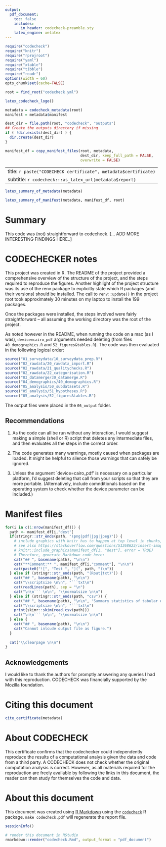 ```yaml
---
output:
  pdf_document:
    toc: false
    includes:
       in_header: codecheck-preamble.sty
    latex_engine: xelatex
---
```


```r
require("codecheck")
require("knitr")
require("rprojroot")
require("yaml")
require("xtable")
require("tibble")
require("readr")
options(width = 60)
opts_chunk$set(cache=FALSE)

root = find_root("codecheck.yml")
```

```r
latex_codecheck_logo()
```

```r
metadata = codecheck_metadata(root)
manifest = metadata$manifest

dest_dir = file.path(root, "codecheck", "outputs")
## Create the outputs directory if missing
if ( !dir.exists(dest_dir) ) {
  dir.create(dest_dir)
}

manifest_df = copy_manifest_files(root, metadata,
                                  dest_dir, keep_full_path = FALSE,
                                  overwrite = FALSE)
```

---
title: `r paste("CODECHECK certificate", metadata$certificate)`
subtitle: `r codecheck:::as_latex_url(metadata$report)`
---

```r
latex_summary_of_metadata(metadata)
```

```r
latex_summary_of_manifest(metadata, manifest_df, root)
```

# Summary

This code was (not) straightforward to codecheck.
[... ADD MORE INTERESTING FINDINGS HERE..]

\clearpage

# CODECHECKER notes

This project was created in R.  The README of the project provided a
comprehensive overview of the structure of the project, and the steps
required to reproduce the figures.  Another highlight of the project
structure was its use of the renv package to explicitly state which R
packages (and their versions) should be installed.  The call to
`renv::update()` in the project root took approximately 30 minutes on
my laptop to install the 199 packages.

Once the packages were installed, the steps involved were fairly
straightforward -- all assuming the working directory was the root of
the project.

As noted however in the README, when running the code on a mac (as I
was), `device=cairo_pdf` arguments needed deleting (from files
`40_demographics.R` and `52_figures&tables.R`).  The code was then
evaluated in the following logical order:

```r
source("01_surveydata/10_surveydata_prep.R")
source("02_rawdata/20_rawdata_import.R")
source("02_rawdata/21_qualitychecks.R")
source("02_rawdata/22_categorisation.R")
source("03_datamerge/30_datamerge.R")
source("04_demographics/40_demographics.R")
source("05_analysis/50_subdatasets.R")
source("05_analysis/51_hypotheses.R")
source("05_analysis/52_figures&tables.R")
```

The output files were placed in the `06_output` folder.



## Recommendations

1. As the code can all be run without any interaction, I would suggest
making a simple (shell or R) script that deletes any intermediate
files, and then evaluates all the steps in the correct order.  

2. The code generates many warnings, mostly caused when packages are
   loaded.  It might be helpful to silence those warnings that can
   safely be ignored.
   
3. Unless the argument `device=cairo_pdf' is necessary on a particular
   platform, I'd suggest deleting that call from your scripts so that
   they are more portable.  (Alternatively, include comnditionals
   based on the operating system to    check whether the device
   parameter can be included.)




\clearpage

# Manifest files

```r
for(i in c(1:nrow(manifest_df))) {
  path <- manifest_df[i,"dest"]
  if(stringr::str_ends(path, "(png|pdf|jpg|jpeg)")) {
    # include graphics with knitr has to happen at top level in chunks, see https://github.com/yihui/knitr/issues/1260
    # see also https://stackoverflow.com/questions/51268623/insert-images-using-knitrinclude-graphics-in-a-for-loop
    # knitr::include_graphics(manifest_df[1, "dest"], error = TRUE)
    # Therefore, generate Markdown code here:
    cat("## ", basename(path), "\n\n")
    cat("**Comment:** ", manifest_df[i,"comment"], "\n\n")
    cat(paste0("![", "Test ", "](", path, ")\n"))
  } else if (stringr::str_ends(path, "(Rout|txt)")) {
    cat("## ", basename(path), "\n\n")
    cat("\\scriptsize \n\n", "```txt\n")
    cat(readLines(path), sep = "\n")
    cat("\n\n``` \n\n", "\\normalsize \n\n")
  } else if (stringr::str_ends(path, "csv")) {
    cat("## ", basename(path), "\n\n", "Summary statistics of tabular data:", "\n\n")
    cat("\\scriptsize \n\n", "```txt\n")
    print(skimr::skim(read.csv(path)))
    cat("\n\n``` \n\n", "\\normalsize \n\n")
  } else {
    cat("## ", basename(path), "\n\n")
    cat("Cannot inlcude output file as figure.")
  }
  
  cat("\\clearpage \n\n")
}
```

\clearpage

## Acknowledgements

I would like to thank the authors for promptly answering any queries I
had with this reproduction.  CODECHECK was financially supported by the
Mozilla foundation.

# Citing this document

```r
cite_certificate(metadata)
```

# About CODECHECK

This certificate confirms that the codechecker could independently
reproduce the results of a computational analysis given the data and
code from a third party.  A CODECHECK does not check whether the
original computation analysis is correct.  However, as all materials
required for the reproduction are freely available by following the
links in this document, the reader can then study for themselves the
code and data.


# About this document

This document was created using [R Markdown](https://rmarkdown.rstudio.com/) using the [`codecheck`](https://github.com/codecheckers/codecheck) R package.
`make codecheck.pdf` will regenerate the report file.

```r
sessionInfo()
```

```r
# render this document in RStudio
rmarkdown::render("codecheck.Rmd", output_format = "pdf_document") 
```
